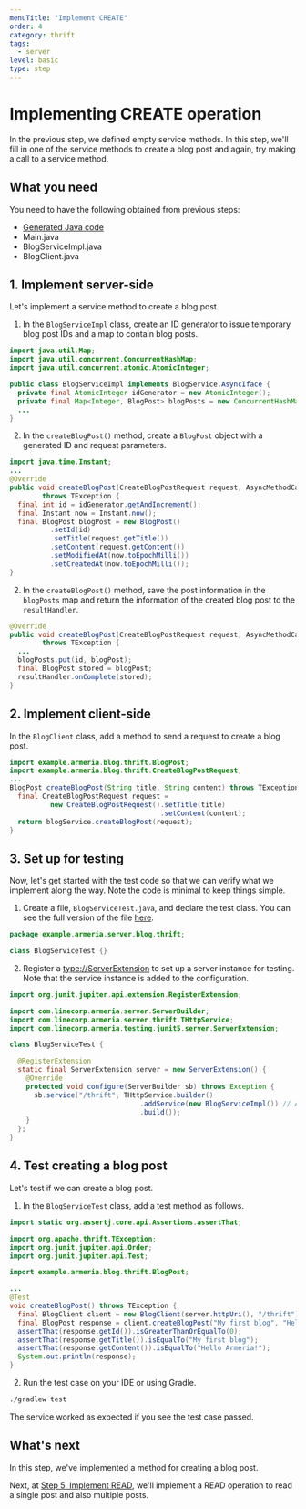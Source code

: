 ```yaml
---
menuTitle: "Implement CREATE"
order: 4
category: thrift
tags:
  - server
level: basic
type: step
---
```


# Implementing CREATE operation

In the previous step, we defined empty service methods.
In this step, we'll fill in one of the service methods to create a blog post and again, try making a call to a service method.

<TutorialSteps current={4} />

## What you need

You need to have the following obtained from previous steps:

- [Generated Java code](/tutorials/thrift/blog/create-service#2-compile-the-thrift-file)
- Main.java
- BlogServiceImpl.java
- BlogClient.java

## 1. Implement server-side

Let's implement a service method to create a blog post.

1. In the `BlogServiceImpl` class, create an ID generator to issue temporary blog post IDs and a map to contain blog posts.
  ```java filename=BlogServiceImpl.java
  import java.util.Map;
  import java.util.concurrent.ConcurrentHashMap;
  import java.util.concurrent.atomic.AtomicInteger;

  public class BlogServiceImpl implements BlogService.AsyncIface {
    private final AtomicInteger idGenerator = new AtomicInteger();
    private final Map<Integer, BlogPost> blogPosts = new ConcurrentHashMap<>();
    ...
  }
  ```
2. In the `createBlogPost()` method, create a `BlogPost` object with a generated ID and request parameters.
  ```java filename=BlogServiceImpl.java
  import java.time.Instant;
  ...
  @Override
  public void createBlogPost(CreateBlogPostRequest request, AsyncMethodCallback<BlogPost> resultHandler)
          throws TException {
    final int id = idGenerator.getAndIncrement();
    final Instant now = Instant.now();
    final BlogPost blogPost = new BlogPost()
            .setId(id)
            .setTitle(request.getTitle())
            .setContent(request.getContent())
            .setModifiedAt(now.toEpochMilli())
            .setCreatedAt(now.toEpochMilli());
  }
  ```
2. In the `createBlogPost()` method, save the post information in the `blogPosts` map and return the information of the created blog post to the `resultHandler`.
  ```java filename=BlogServiceImpl.java
  @Override
  public void createBlogPost(CreateBlogPostRequest request, AsyncMethodCallback<BlogPost> resultHandler)
          throws TException {
    ...
    blogPosts.put(id, blogPost);
    final BlogPost stored = blogPost;
    resultHandler.onComplete(stored);
  }
  ```

## 2. Implement client-side

In the `BlogClient` class, add a method to send a request to create a blog post.

```java filename=BlogClient.java
import example.armeria.blog.thrift.BlogPost;
import example.armeria.blog.thrift.CreateBlogPostRequest;
...
BlogPost createBlogPost(String title, String content) throws TException {
  final CreateBlogPostRequest request =
          new CreateBlogPostRequest().setTitle(title)
                                     .setContent(content);
  return blogService.createBlogPost(request);
}
```

## 3. Set up for testing

Now, let's get started with the test code so that we can verify what we implement along the way.
Note the code is minimal to keep things simple.

1. Create a file, `BlogServiceTest.java`, and declare the test class.
  You can see the full version of the file [here](https://github.com/line/armeria-examples/blob/main/tutorials/thrift/src/test/java/example/armeria/server/blog/thrift/BlogServiceTest.java).
  ```java filename=BlogServiceTest.java
  package example.armeria.server.blog.thrift;

  class BlogServiceTest {}
  ```
2. Register a <type://ServerExtension> to set up a server instance for testing.
  Note that the service instance is added to the configuration.
  ```java filename=BlogServiceTest.java
  import org.junit.jupiter.api.extension.RegisterExtension;

  import com.linecorp.armeria.server.ServerBuilder;
  import com.linecorp.armeria.server.thrift.THttpService;
  import com.linecorp.armeria.testing.junit5.server.ServerExtension;

  class BlogServiceTest {

    @RegisterExtension
    static final ServerExtension server = new ServerExtension() {
      @Override
      protected void configure(ServerBuilder sb) throws Exception {
        sb.service("/thrift", THttpService.builder()
                                  .addService(new BlogServiceImpl()) // Add the service to the configuration
                                  .build());
      }
    };
  }
  ```

## 4. Test creating a blog post

Let's test if we can create a blog post.

1. In the `BlogServiceTest` class, add a test method as follows.
  ```java filename=BlogServiceTest.java
  import static org.assertj.core.api.Assertions.assertThat;

  import org.apache.thrift.TException;
  import org.junit.jupiter.api.Order;
  import org.junit.jupiter.api.Test;

  import example.armeria.blog.thrift.BlogPost;

  ...
  @Test
  void createBlogPost() throws TException {
    final BlogClient client = new BlogClient(server.httpUri(), "/thrift");
    final BlogPost response = client.createBlogPost("My first blog", "Hello Armeria!");
    assertThat(response.getId()).isGreaterThanOrEqualTo(0);
    assertThat(response.getTitle()).isEqualTo("My first blog");
    assertThat(response.getContent()).isEqualTo("Hello Armeria!");
    System.out.println(response);
  }
  ```
2. Run the test case on your IDE or using Gradle.
  ```bash
  ./gradlew test
  ```

  The service worked as expected if you see the test case passed.

## What's next

In this step, we've implemented a method for creating a blog post.

Next, at [Step 5. Implement READ](/tutorials/thrift/blog/implement-read), we'll implement a READ operation to read a single post and also multiple posts.

<TutorialSteps current={4} />
